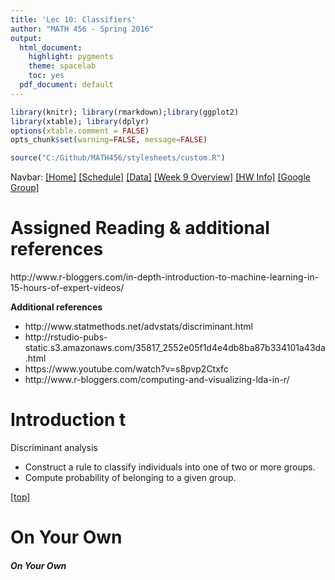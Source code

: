 ```yaml
---
title: 'Lec 10: Classifiers'
author: "MATH 456 - Spring 2016"
output:
  html_document:
    highlight: pygments
    theme: spacelab
    toc: yes
  pdf_document: default
---
```

```r
library(knitr); library(rmarkdown);library(ggplot2)
library(xtable); library(dplyr)
options(xtable.comment = FALSE)
opts_chunk$set(warning=FALSE, message=FALSE) 
```

```r
source("C:/Github/MATH456/stylesheets/custom.R")
```

Navbar: [[Home]](../index.html) [[Schedule]](../Schedule.html) [[Data]](../data/Datasets.html) [[Week 9 Overview]](../wk09.html) [[HW Info]](../HW_Info.html)  [[Google Group]](https://groups.google.com/forum/#!forum/csuc_stat)

# Assigned Reading & additional references

http://www.r-bloggers.com/in-depth-introduction-to-machine-learning-in-15-hours-of-expert-videos/


**Additional references**

* http://www.statmethods.net/advstats/discriminant.html
* http://rstudio-pubs-static.s3.amazonaws.com/35817_2552e05f1d4e4db8ba87b334101a43da.html
* https://www.youtube.com/watch?v=s8pvp2Ctxfc
* http://www.r-bloggers.com/computing-and-visualizing-lda-in-r/


# Introduction t
Discriminant analysis 


* Construct a rule to classify individuals into one of two or more groups.
* Compute probability of belonging to a given group.


[[top]](lec06_DimensionReduction.html)

# On Your Own
##### On Your Own

    
    
    
    